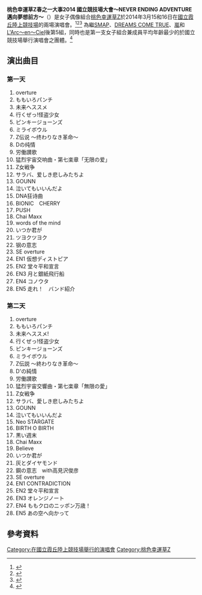 '''桃色幸運草Z春之一大事2014 國立競技場大會～NEVER ENDING ADVENTURE 邁向夢想前方～'''（{{lang-ja|ももクロ春の一大事 2014 国立競技場大会～NEVER ENDING ADVENTURE 夢の向こうへ～}}）是女子偶像組合[[桃色幸運草Z|桃色幸運草Z]]於2014年3月15和16日在[[國立霞丘陸上競技場|國立霞丘陸上競技場]]的兩場演唱會。<ref>{{cite web|url=http://natalie.mu/music/news/112155|title=ももクロ、夢の国立で初ライブ「ここがパワースポット」|language=Ja|publisher=[[J_Storm|J Storm]]|accessdate=2014-03-16|archive-date=2014-03-16|archive-url=https://web.archive.org/web/20140316023611/http://natalie.mu/music/news/112155|dead-url=no}}</ref><ref>{{cite web|url=http://www.chunichi.co.jp/chuspo/article/entertainment/news/CK2014031602000160.html|title=ももクロ　夢の国立単独ライブ　女性グループ初＆史上最速６年|language=Ja|publisher=[[J_Storm|J Storm]]|deadurl=yes|archiveurl=https://web.archive.org/web/20140319115416/http://www.chunichi.co.jp/chuspo/article/entertainment/news/CK2014031602000160.html|archivedate=2014-03-19}}</ref><ref>{{cite web|url=http://news24.jp/entertainment/news/1632943.html|title=ももクロ夢の国立で日産２ｄａｙｓ開催発表|language=Ja|publisher=[[J_Storm|J Storm]]|access-date=2014-03-16|archive-url=https://web.archive.org/web/20140319081819/http://news24.jp/entertainment/news/1632943.html|archive-date=2014-03-19|dead-url=yes}}</ref>
為繼[[SMAP|SMAP]]、[[DREAMS_COME_TRUE|DREAMS COME TRUE]]、[[嵐|嵐]]和[[彩虹乐团|L'Arc〜en〜Ciel]]後第5組，同時也是第一支女子組合兼成員平均年齡最少的於國立競技場舉行演唱會之團體。<ref>{{cite web|url=http://natalie.mu/music/news/106333|title=ももクロ、3月に夢の国立競技場2DAYSライブ実現|publisher=ナタリー|accessdate=2013年12月23日|language=ja|archive-date=2013年12月24日|archive-url=https://web.archive.org/web/20131224095335/http://natalie.mu/music/news/106333|dead-url=no}}</ref>

==演出曲目==

===第一天===
#overture 
#ももいろパンチ 
#未来へススメ 
#行くぜっ!怪盗少女 
#ピンキージョーンズ 
#ミライボウル 
#Z伝说 〜终わりなき革命〜 
#Dの纯情 
#労働讃歌 
#猛烈宇宙交响曲・第七楽章「无限の爱」 
#Z女戦争
#サラバ、爱しき悲しみたちよ
#GOUNN 
#泣いてもいいんだよ 　
#DNA狂诗曲
#BIONIC　CHERRY
#PUSH
#Chai Maxx
#words of the mind
#いつか君が
#ツヨクツヨク
#钢の意志
#SE overture
#EN1  仮想ディストピア
#EN2  堂々平和宣言
#EN3  月と銀紙飛行船
#EN4  コノウタ
#EN5  走れ！　バンド紹介　

===第二天===
#overture
#ももいろパンチ
#未来へススメ!
#行くぜっ!怪盗少女
#ピンキージョーンズ
#ミライボウル
#Z伝説 ～終わりなき革命～
#D'の純情
#労働讃歌
#猛烈宇宙交響曲・第七楽章「無限の愛」
#Z女戦争
#サラバ、愛しき悲しみたちよ
#GOUNN
#泣いてもいいんだよ
#Neo STARGATE
#BIRTH O BIRTH
#黒い週末
#Chai Maxx
#Believe
#いつか君が
#灰とダイヤモンド
#鋼の意志　with高見沢俊彦
#SE  overture
#EN1  CONTRADICTION
#EN2  堂々平和宣言
#EN3  オレンジノート
#EN4  ももクロのニッポン万歳！
#EN5  あの空へ向かって

== 參考資料 ==
{{reflist}}

{{國立霞丘陸上競技場舉行的演唱會}}

[[Category:在國立霞丘陸上競技場舉行的演唱會|Category:在國立霞丘陸上競技場舉行的演唱會]]
[[Category:桃色幸運草Z|Category:桃色幸運草Z]]